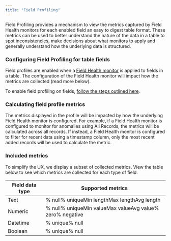 ```yaml
---
title: "Field Profiling"
---
```


Field Profiling provides a mechanism to view the metrics captured by Field Health monitors for each enabled field an easy to digest table format. These metrics can be used to better understand the nature of the data in a table to spot inconsistencies, make decisions about what monitors to apply and generally understand how the underlying data is structured.

### Configuring Field Profiling for table fields

Field profiles are enabled when a [Field Health monitor](/docs/field-health-metrics) is applied to fields in a table. The configuration of the Field Health monitor will impact how the metrics are collected (read more below).

To enable field profiling on fields, [follow the steps outlined here](/docs/field-health-metrics#configuring-a-field-health-monitor).

### Calculating field profile metrics

The metrics displayed in the profile will be impacted by how the underlying Field Health monitor is configured. For example, if a Field Health monitor is configured to monitor for anomalies using All Records, the metrics will be calculated across all records. If instead, a Field Health monitor is configured to filter for recent data using a timestamp column, only the most recent added records will be used to calculate the metric.

### Included metrics

To simplify the UX, we display a subset of collected metrics. View the table below to see which metrics are collected for each type of field.

| Field data type | Supported metrics                                         |
| --------------- | --------------------------------------------------------- |
| Text            | % null% uniqueMin lengthMax lengthAvg length              |
| Numeric         | % null% uniqueMin valueMax valueAvg value% zero% negative |
| Datetime        | % unique% null                                            |
| Boolean         | % unique% null                                            |